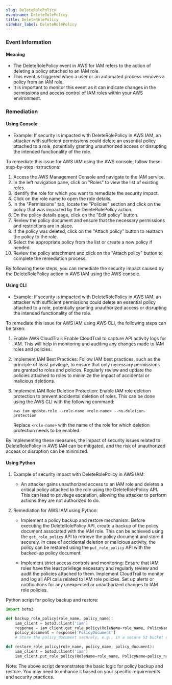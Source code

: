 ```yaml
--- 
slug: DeleteRolePolicy
eventname: DeleteRolePolicy
title: DeleteRolePolicy
sidebar_label: DeleteRolePolicy
---
```

                       
### Event Information

#### Meaning

- The DeleteRolePolicy event in AWS for IAM refers to the action of deleting a policy attached to an IAM role.
- This event is triggered when a user or an automated process removes a policy from an IAM role.
- It is important to monitor this event as it can indicate changes in the permissions and access control of IAM roles within your AWS environment.

### Remediation

#### Using Console

- Example: If security is impacted with DeleteRolePolicy in AWS IAM, an attacker with sufficient permissions could delete an essential policy attached to a role, potentially granting unauthorized access or disrupting the intended functionality of the role.

To remediate this issue for AWS IAM using the AWS console, follow these step-by-step instructions:

1. Access the AWS Management Console and navigate to the IAM service.
2. In the left navigation pane, click on "Roles" to view the list of existing roles.
3. Identify the role for which you want to remediate the security impact.
4. Click on the role name to open the role details.
5. In the "Permissions" tab, locate the "Policies" section and click on the policy that was impacted by the DeleteRolePolicy action.
6. On the policy details page, click on the "Edit policy" button.
7. Review the policy document and ensure that the necessary permissions and restrictions are in place.
8. If the policy was deleted, click on the "Attach policy" button to reattach the policy to the role.
9. Select the appropriate policy from the list or create a new policy if needed.
10. Review the policy attachment and click on the "Attach policy" button to complete the remediation process.

By following these steps, you can remediate the security impact caused by the DeleteRolePolicy action in AWS IAM using the AWS console.

#### Using CLI

- Example: If security is impacted with DeleteRolePolicy in AWS IAM, an attacker with sufficient permissions could delete an essential policy attached to a role, potentially granting unauthorized access or disrupting the intended functionality of the role.

To remediate this issue for AWS IAM using AWS CLI, the following steps can be taken:

1. Enable AWS CloudTrail: Enable CloudTrail to capture API activity logs for IAM. This will help in monitoring and auditing any changes made to IAM roles and policies.

2. Implement IAM Best Practices: Follow IAM best practices, such as the principle of least privilege, to ensure that only necessary permissions are granted to roles and policies. Regularly review and update the policies attached to roles to minimize the impact of accidental or malicious deletions.

3. Implement IAM Role Deletion Protection: Enable IAM role deletion protection to prevent accidental deletion of roles. This can be done using the AWS CLI with the following command:

   ```
   aws iam update-role --role-name <role-name> --no-deletion-protection
   ```

   Replace `<role-name>` with the name of the role for which deletion protection needs to be enabled.

By implementing these measures, the impact of security issues related to DeleteRolePolicy in AWS IAM can be mitigated, and the risk of unauthorized access or disruption can be minimized.

#### Using Python

1. Example of security impact with DeleteRolePolicy in AWS IAM:
   - An attacker gains unauthorized access to an IAM role and deletes a critical policy attached to the role using the DeleteRolePolicy API. This can lead to privilege escalation, allowing the attacker to perform actions they are not authorized to do.

2. Remediation for AWS IAM using Python:
   - Implement a policy backup and restore mechanism: Before executing the DeleteRolePolicy API, create a backup of the policy document associated with the IAM role. This can be achieved using the `get_role_policy` API to retrieve the policy document and store it securely. In case of accidental deletion or malicious activity, the policy can be restored using the `put_role_policy` API with the backed-up policy document.

   - Implement strict access controls and monitoring: Ensure that IAM roles have the least privilege necessary and regularly review and audit the policies attached to them. Implement CloudTrail to monitor and log all API calls related to IAM role policies. Set up alerts or notifications for any unexpected or unauthorized changes to IAM role policies.

Python script for policy backup and restore:
```python
import boto3

def backup_role_policy(role_name, policy_name):
    iam_client = boto3.client('iam')
    response = iam_client.get_role_policy(RoleName=role_name, PolicyName=policy_name)
    policy_document = response['PolicyDocument']
    # Store the policy_document securely, e.g., in a secure S3 bucket or a secret management service

def restore_role_policy(role_name, policy_name, policy_document):
    iam_client = boto3.client('iam')
    iam_client.put_role_policy(RoleName=role_name, PolicyName=policy_name, PolicyDocument=policy_document)
```

Note: The above script demonstrates the basic logic for policy backup and restore. You may need to enhance it based on your specific requirements and security practices.


 
